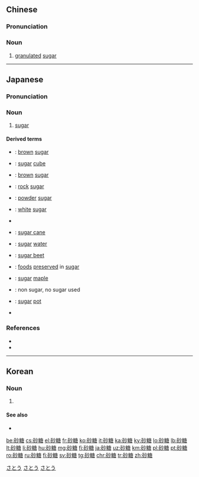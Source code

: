 ==Chinese==
{{zh-forms}}

===Pronunciation===
{{zh-pron
|m=shātáng
|c=saa1 tong4
|h=pfs=sâ-thòng
|mn=soa-thn̂g
|cat=n
}}

===Noun===
{{zh-noun}}

# [[granulated]] [[sugar]]

----

==Japanese==
{{ja-kanjitab|さ|とう|yomi=on}}

===Pronunciation===
{{ja-accent-common|n|さ|と|う}}

===Noun===
{{ja-noun|さとう|hhira=さたう}}

# [[sugar]]
#: {{ja-usex|「お'''砂糖'''はいりますか？」「いいえ、ブラックで飲みます。」|「^お-'''さとう''' は いります か？」 「^いいえ、ブラック で のみます。」|Do you need '''sugar'''? &mdash;No, I take it black.}}

====Derived terms====
{{top2}}
* {{ja-r|赤砂糖|あかざとう}}: [[brown]] [[sugar]]
* {{ja-r|角砂糖|かくざとう}}: [[sugar]] [[cube]]
* {{ja-r|黒砂糖|くろざとう}}: [[brown]] [[sugar]]
* {{ja-r|氷砂糖|こおりざとう}}: [[rock]] [[sugar]]
* {{ja-r|粉砂糖|こなざとう}}: [[powder]] [[sugar]]
* {{ja-r|白砂糖|しろざとう}}: [[white]] [[sugar]]
* {{ja-r|砂糖の衣|さとう の ころも}}
* {{ja-r|砂糖黍|さとうきび}}: [[sugar cane]]
{{mid2}}
* {{ja-r|砂糖水|さとうみず}}: [[sugar]] [[water]]
* {{ja-r|砂糖大根|さとうだいこん}}: [[sugar beet]]
* {{ja-r|砂糖漬け|さとうづけ}}: [[food]]s [[preserve]]d in [[sugar]]
* {{ja-r|砂糖楓|さとうかえで}}: [[sugar]] [[maple]]
* {{ja-r|砂糖不使用|さとうふしよう}}: non sugar, no sugar used
* {{ja-r|砂糖入れ|さとういれ}}: [[sugar]] [[pot]]
* {{ja-r|砂糖屋|さとうや}}
{{bottom}}

===References===
* {{R:OxfordJapanese}}
* {{R:NHK Hatsuon}}

[[Category:Japanese basic words|さとう]]
[[Category:ja:Carbohydrates|さとう]]
[[Category:ja:Sugars|さとう]]

----

==Korean==
{{ko-hanjatab}}

===Noun===
{{ko-noun|hj|hangeul=사탕}}

# {{hanja form of|사탕|sugar; candy}}

====See also====
* {{l|ko|雪糖|tr=[[설탕]], seoltang}}

[[be:砂糖]]
[[cs:砂糖]]
[[el:砂糖]]
[[fr:砂糖]]
[[ko:砂糖]]
[[it:砂糖]]
[[ka:砂糖]]
[[ky:砂糖]]
[[lo:砂糖]]
[[lb:砂糖]]
[[lt:砂糖]]
[[li:砂糖]]
[[hu:砂糖]]
[[mg:砂糖]]
[[fj:砂糖]]
[[ja:砂糖]]
[[uz:砂糖]]
[[km:砂糖]]
[[pl:砂糖]]
[[pt:砂糖]]
[[ro:砂糖]]
[[ru:砂糖]]
[[fi:砂糖]]
[[sv:砂糖]]
[[tg:砂糖]]
[[chr:砂糖]]
[[tr:砂糖]]
[[zh:砂糖]]